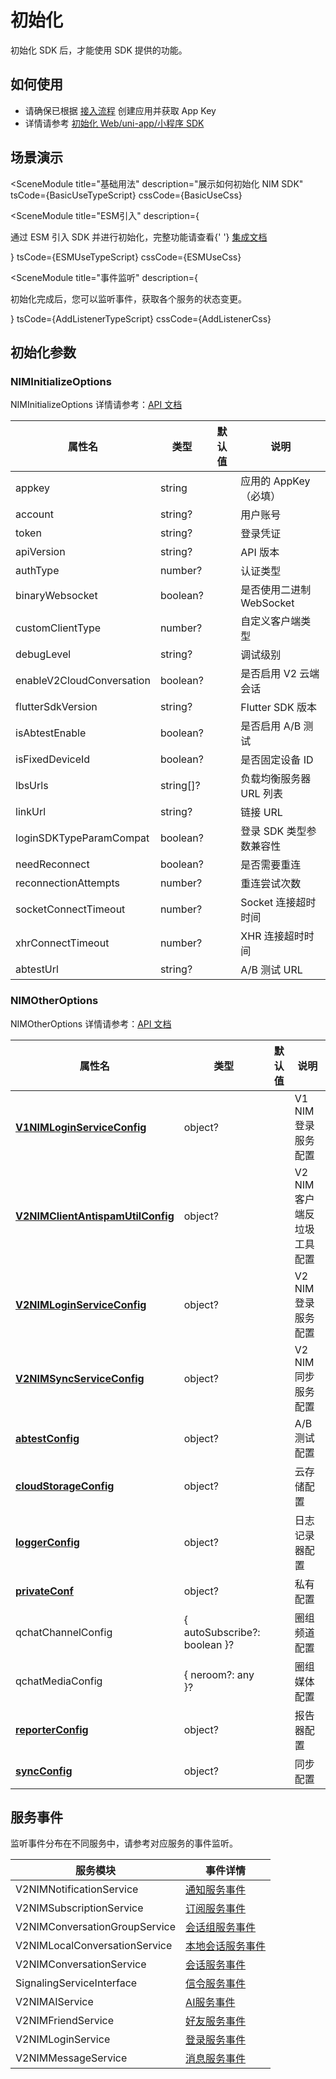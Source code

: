

# 初始化

初始化 SDK 后，才能使用 SDK 提供的功能。

## 如何使用

- 请确保已根据 [接入流程](https://doc.yunxin.163.com/messaging2/guide/TEzOTczMDI?platform=client) 创建应用并获取 App Key
- 详情请参考 [初始化 Web/uni-app/小程序 SDK](https://doc.yunxin.163.com/messaging2/guide/zY4OTcyODQ?platform=client)

## 场景演示

<SceneModule
  title="基础用法"
  description="展示如何初始化 NIM SDK"
  tsCode={BasicUseTypeScript}
  cssCode={BasicUseCss}
>
  <BasicUse />
</SceneModule>

<SceneModule
  title="ESM引入"
  description={
    <p>
      通过 ESM 引入 SDK 并进行初始化，完整功能请查看{' '}
      <a href="https://doc.yunxin.163.com/messaging2/guide/DcyMjA1Njk?platform=client#方式二esm-引入">
        集成文档
      </a>
    </p>
  }
  tsCode={ESMUseTypeScript}
  cssCode={ESMUseCss}
>
  <ESMUse />
</SceneModule>

<SceneModule
  title="事件监听"
  description={<p>初始化完成后，您可以监听事件，获取各个服务的状态变更。</p>}
  tsCode={AddListenerTypeScript}
  cssCode={AddListenerCss}
>
  <AddListener />
</SceneModule>

## 初始化参数

### NIMInitializeOptions

NIMInitializeOptions 详情请参考：[API 文档](https://doc.yunxin.163.com/messaging2/references/web/typedoc/Latest/zh/v2/nim/interfaces/src_NIMInterface.NIMInitializeOptions.html)

| 属性名                    | 类型      | 默认值 | 说明                     |
| ------------------------- | --------- | ------ | ------------------------ |
| appkey                    | string    |        | 应用的 AppKey（必填）    |
| account                   | string?   |        | 用户账号                 |
| token                     | string?   |        | 登录凭证                 |
| apiVersion                | string?   |        | API 版本                 |
| authType                  | number?   |        | 认证类型                 |
| binaryWebsocket           | boolean?  |        | 是否使用二进制 WebSocket |
| customClientType          | number?   |        | 自定义客户端类型         |
| debugLevel                | string?   |        | 调试级别                 |
| enableV2CloudConversation | boolean?  |        | 是否启用 V2 云端会话     |
| flutterSdkVersion         | string?   |        | Flutter SDK 版本         |
| isAbtestEnable            | boolean?  |        | 是否启用 A/B 测试        |
| isFixedDeviceId           | boolean?  |        | 是否固定设备 ID          |
| lbsUrls                   | string[]? |        | 负载均衡服务器 URL 列表  |
| linkUrl                   | string?   |        | 链接 URL                 |
| loginSDKTypeParamCompat   | boolean?  |        | 登录 SDK 类型参数兼容性  |
| needReconnect             | boolean?  |        | 是否需要重连             |
| reconnectionAttempts      | number?   |        | 重连尝试次数             |
| socketConnectTimeout      | number?   |        | Socket 连接超时时间      |
| xhrConnectTimeout         | number?   |        | XHR 连接超时时间         |
| abtestUrl                 | string?   |        | A/B 测试 URL             |

### NIMOtherOptions

NIMOtherOptions 详情请参考：[API 文档](https://doc.yunxin.163.com/messaging2/references/web/typedoc/Latest/zh/v2/nim/interfaces/src_NIMInterface.NIMOtherOptions.html)

| 属性名                                                                                                                                                                                     | 类型                           | 默认值 | 说明                        |
| ------------------------------------------------------------------------------------------------------------------------------------------------------------------------------------------ | ------------------------------ | ------ | --------------------------- |
| [**V1NIMLoginServiceConfig**](https://doc.yunxin.163.com/messaging2/references/web/typedoc/Latest/zh/v2/nim/interfaces/src_V1NIMLoginService.NIMEModuleParamV1Login.html)                  | object?                        |        | V1 NIM 登录服务配置         |
| [**V2NIMClientAntispamUtilConfig**](https://doc.yunxin.163.com/messaging2/references/web/typedoc/Latest/zh/v2/nim/modules/src_NIMInterface.html#NIMEModuleParamV2NIMClientAntispamUtil)    | object?                        |        | V2 NIM 客户端反垃圾工具配置 |
| [**V2NIMLoginServiceConfig**](https://doc.yunxin.163.com/messaging2/references/web/typedoc/Latest/zh/v2/nim/modules/src_V2NIMLoginService.html#NIMEModuleParamV2Login)                     | object?                        |        | V2 NIM 登录服务配置         |
| [**V2NIMSyncServiceConfig**](https://doc.yunxin.163.com/messaging2/references/web/typedoc/Latest/zh/v2/nim/interfaces/src_SyncServiceInterface.SyncOptions.html)                           | object?                        |        | V2 NIM 同步服务配置         |
| [**abtestConfig**](https://doc.yunxin.163.com/messaging2/references/web/typedoc/Latest/zh/v2/nim/modules/src_NIMInterface.html#NIMOtherOptionsAbtestConfig)                                | object?                        |        | A/B 测试配置                |
| [**cloudStorageConfig**](https://doc.yunxin.163.com/messaging2/references/web/typedoc/Latest/zh/v2/nim/interfaces/src_CloudStorageServiceInterface.NIMEModuleParamCloudStorageConfig.html) | object?                        |        | 云存储配置                  |
| [**loggerConfig**](https://doc.yunxin.163.com/messaging2/references/web/typedoc/Latest/zh/v2/nim/modules/src_NIMInterface.html#NIMOtherOptionsLoggerConfig)                                | object?                        |        | 日志记录器配置              |
| [**privateConf**](https://doc.yunxin.163.com/messaging2/references/web/typedoc/Latest/zh/v2/nim/modules/src_NIMInterface.html#NIMOtherOptionsPrivateConfig)                                | object?                        |        | 私有配置                    |
| qchatChannelConfig                                                                                                                                                                         | \{ autoSubscribe?: boolean \}? |        | 圈组频道配置                |
| qchatMediaConfig                                                                                                                                                                           | \{ neroom?: any \}?            |        | 圈组媒体配置                |
| [**reporterConfig**](https://doc.yunxin.163.com/messaging2/references/web/typedoc/Latest/zh/v2/nim/modules/src_NIMInterface.html#NIMOtherOptionsReporterConfig)                            | object?                        |        | 报告器配置                  |
| [**syncConfig**](https://doc.yunxin.163.com/messaging2/references/web/typedoc/Latest/zh/v2/nim/interfaces/src_SyncServiceInterface.SyncOptions.html)                                       | object?                        |        | 同步配置                    |

## 服务事件

监听事件分布在不同服务中，请参考对应服务的事件监听。

| 服务模块                      | 事件详情                                                                                                                                                                          |
| ----------------------------- | --------------------------------------------------------------------------------------------------------------------------------------------------------------------------------- |
| V2NIMNotificationService      | [通知服务事件](https://doc.yunxin.163.com/messaging2/references/web/typedoc/Latest/zh/v2/nim/classes/src_V2NIMNotificationService.V2NIMNotificationService.html#on)               |
| V2NIMSubscriptionService      | [订阅服务事件](https://doc.yunxin.163.com/messaging2/references/web/typedoc/Latest/zh/v2/nim/classes/src_V2NIMSubscriptionService.V2NIMSubscriptionService.html#on)               |
| V2NIMConversationGroupService | [会话组服务事件](https://doc.yunxin.163.com/messaging2/references/web/typedoc/Latest/zh/v2/nim/classes/src_V2NIMConversationGroupService.V2NIMConversationGroupService.html#on)   |
| V2NIMLocalConversationService | [本地会话服务事件](https://doc.yunxin.163.com/messaging2/references/web/typedoc/Latest/zh/v2/nim/classes/src_V2NIMLocalConversationService.V2NIMLocalConversationService.html#on) |
| V2NIMConversationService      | [会话服务事件](https://doc.yunxin.163.com/messaging2/references/web/typedoc/Latest/zh/v2/nim/classes/src_V2NIMConversationService.V2NIMConversationService.html#on)               |
| SignalingServiceInterface     | [信令服务事件](https://doc.yunxin.163.com/messaging2/references/web/typedoc/Latest/zh/v2/nim/classes/src_SignalingServiceInterface.SignalingServiceInterface.html#on)             |
| V2NIMAIService                | [AI服务事件](https://doc.yunxin.163.com/messaging2/references/web/typedoc/Latest/zh/v2/nim/classes/src_V2NIMAIService.V2NIMAIService.html#on)                                     |
| V2NIMFriendService            | [好友服务事件](https://doc.yunxin.163.com/messaging2/references/web/typedoc/Latest/zh/v2/nim/classes/src_V2NIMFriendService.V2NIMFriendService.html#on)                           |
| V2NIMLoginService             | [登录服务事件](https://doc.yunxin.163.com/messaging2/references/web/typedoc/Latest/zh/v2/nim/classes/src_V2NIMLoginService.V2NIMLoginService.html#on)                             |
| V2NIMMessageService           | [消息服务事件](https://doc.yunxin.163.com/messaging2/references/web/typedoc/Latest/zh/v2/nim/classes/src_V2NIMMessageService.V2NIMMessageService.html#on)                         |
